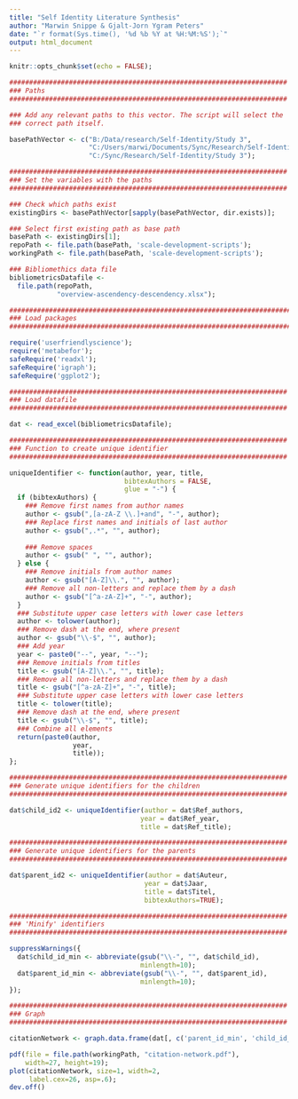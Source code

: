 ```yaml
---
title: "Self Identity Literature Synthesis"
author: "Marwin Snippe & Gjalt-Jorn Ygram Peters"
date: "`r format(Sys.time(), '%d %b %Y at %H:%M:%S');`"
output: html_document
---
```


```r
knitr::opts_chunk$set(echo = FALSE);

######################################################################
### Paths
######################################################################

### Add any relevant paths to this vector. The script will select the
### correct path itself.

basePathVector <- c("B:/Data/research/Self-Identity/Study 3",
                    "C:/Users/marwi/Documents/Sync/Research/Self-Identity/Study 3",
                    "C:/Sync/Research/Self-Identity/Study 3");

######################################################################
### Set the variables with the paths
######################################################################

### Check which paths exist
existingDirs <- basePathVector[sapply(basePathVector, dir.exists)];

### Select first existing path as base path
basePath <- existingDirs[1];
repoPath <- file.path(basePath, 'scale-development-scripts');
workingPath <- file.path(basePath, 'scale-development-scripts');

### Bibliomethics data file
bibliometricsDatafile <-
  file.path(repoPath,
            "overview-ascendency-descendency.xlsx");

################################################################################
### Load packages
################################################################################

require('userfriendlyscience');
require('metabefor');
safeRequire('readxl');
safeRequire('igraph');
safeRequire('ggplot2');

```

```r

######################################################################
### Load datafile
######################################################################

dat <- read_excel(bibliometricsDatafile);

######################################################################
### Function to create unique identifier
######################################################################

uniqueIdentifier <- function(author, year, title,
                             bibtexAuthors = FALSE,
                             glue = "-") {
  if (bibtexAuthors) {
    ### Remove first names from author names
    author <- gsub(",[a-zA-Z \\.]+and", "-", author);
    ### Replace first names and initials of last author
    author <- gsub(",.*", "", author);
    
    ### Remove spaces
    author <- gsub(" ", "", author);
  } else {
    ### Remove initials from author names
    author <- gsub("[A-Z]\\.", "", author);
    ### Remove all non-letters and replace them by a dash
    author <- gsub("[^a-zA-Z]+", "-", author);
  }
  ### Substitute upper case letters with lower case letters
  author <- tolower(author);
  ### Remove dash at the end, where present
  author <- gsub("\\-$", "", author);
  ### Add year
  year <- paste0("--", year, "--");
  ### Remove initials from titles
  title <- gsub("[A-Z]\\.", "", title);
  ### Remove all non-letters and replace them by a dash
  title <- gsub("[^a-zA-Z]+", "-", title);
  ### Substitute upper case letters with lower case letters
  title <- tolower(title);
  ### Remove dash at the end, where present
  title <- gsub("\\-$", "", title);
  ### Combine all elements
  return(paste0(author,
                year,
                title));
};

######################################################################
### Generate unique identifiers for the children
######################################################################

dat$child_id2 <- uniqueIdentifier(author = dat$Ref_authors,
                                 year = dat$Ref_year,
                                 title = dat$Ref_title);

######################################################################
### Generate unique identifiers for the parents
######################################################################

dat$parent_id2 <- uniqueIdentifier(author = dat$Auteur,
                                  year = dat$Jaar,
                                  title = dat$Titel,
                                  bibtexAuthors=TRUE);

######################################################################
### 'Minify' identifiers
######################################################################

suppressWarnings({
  dat$child_id_min <- abbreviate(gsub("\\-", "", dat$child_id),
                                 minlength=10);
  dat$parent_id_min <- abbreviate(gsub("\\-", "", dat$parent_id),
                                 minlength=10);
});

######################################################################
### Graph
######################################################################

citationNetwork <- graph.data.frame(dat[, c('parent_id_min', 'child_id_min')]);

pdf(file = file.path(workingPath, "citation-network.pdf"),
    width=27, height=19);
plot(citationNetwork, size=1, width=2,
     label.cex=26, asp=.6);
dev.off()

```



